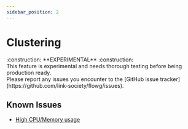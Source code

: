 ```yaml
---
sidebar_position: 2
---
```


# Clustering

<div style={{
  margin: 'auto',
  paddingTop: '1rem',
  paddingLeft: '2rem',
  paddingRight: '2rem',
  background: '#FFF3D4',
  boxShadow: '0 5px 5px rgba(0, 0, 0, 0.1)',
  display: 'flex',
  flexDirection: 'column',
  justifyContent: 'center',
  alignItems: 'center',
}}>
  <div style={{
    fontSize: '2rem',
    display: 'flex',
    flexDirection: 'row',
    justifyContent: 'center',
    alignItems: 'center',
  }}>
  :construction: **EXPERIMENTAL** :construction:
  </div>

  <div>
    This feature is experimental and needs thorough testing before being
    production ready.<br/>
    Please report any issues you encounter to the
    [GitHub issue tracker](https://github.com/link-society/flowg/issues).
  </div>
</div>

## Known Issues

 - [High CPU/Memory usage](https://github.com/link-society/flowg/issues/791)
